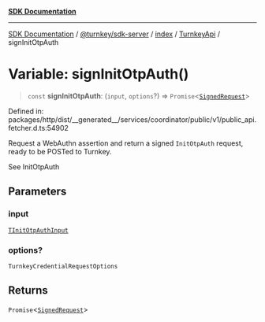[**SDK Documentation**](../../../../../../README.mdx)

***

[SDK Documentation](../../../../../../packages.mdx) / [@turnkey/sdk-server](../../../../README.mdx) / [index](../../../README.mdx) / [TurnkeyApi](../README.mdx) / signInitOtpAuth

# Variable: signInitOtpAuth()

> `const` **signInitOtpAuth**: (`input`, `options`?) => `Promise`\<[`SignedRequest`](../../../../../http/index/type-aliases/SignedRequest.mdx)\>

Defined in: packages/http/dist/\_\_generated\_\_/services/coordinator/public/v1/public\_api.fetcher.d.ts:54902

Request a WebAuthn assertion and return a signed `InitOtpAuth` request, ready to be POSTed to Turnkey.

See InitOtpAuth

## Parameters

### input

[`TInitOtpAuthInput`](../type-aliases/TInitOtpAuthInput.mdx)

### options?

`TurnkeyCredentialRequestOptions`

## Returns

`Promise`\<[`SignedRequest`](../../../../../http/index/type-aliases/SignedRequest.mdx)\>
